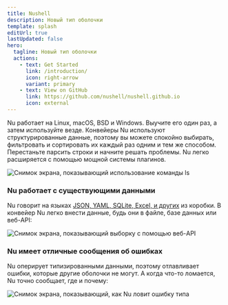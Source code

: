 ```yaml
---
title: Nushell
description: Новый тип оболочки
template: splash
editUrl: true
lastUpdated: false
hero:
  tagline: Новый тип оболочки
  actions:
    - text: Get Started
      link: /introduction/
      icon: right-arrow
      variant: primary
    - text: View on GitHub
      link: https://github.com/nushell/nushell.github.io
      icon: external
---
```



<CardGrid>
  <Card title="Конвейеры для управления любой ОС">
    Nu работает на Linux, macOS, BSD и Windows. Выучите его один раз, а затем
    используйте везде.
  </Card>
  <Card title="Все есть данные">
    Конвейеры Nu используют структурированные данные, поэтому вы можете спокойно
    выбирать, фильтровать и сортировать их каждый раз одним и тем же способом.
    Перестаньте парсить строки и начните решать проблемы.
  </Card>
  <Card title="Мощные плагины">
    Nu легко расширяется с помощью мощной системы плагинов.
  </Card>
</CardGrid>

<br />

![Снимок экрана, показывающий использование команды ls](../../../assets/images/ls-example.png)

### Nu работает с существующими данными

Nu говорит на языках [JSON, YAML, SQLite, Excel, и других](/book/loading_data.html) из коробки. В конвейер Nu легко внести данные, будь они в файле, базе данных или веб-API:

![Снимок экрана, показывающий выборку с помощью веб-API](../../../assets/images/fetch-example.png)

### Nu имеет отличные сообщения об ошибках

Nu оперирует типизированными данными, поэтому отлавливает ошибки, которые другие оболочки не могут. А когда что-то ломается, Nu точно сообщает, где и почему:

![Снимок экрана, показывающий, как Nu ловит ошибку типа](../../../assets/images/0_60_miette.png)
